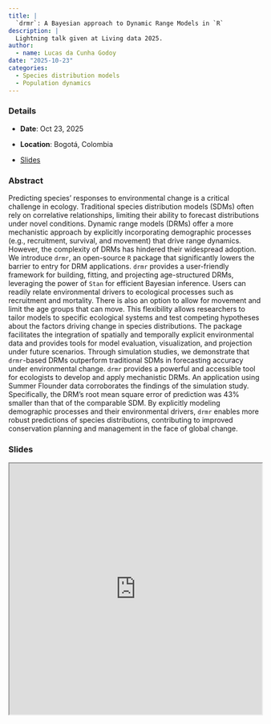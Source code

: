```yaml
---
title: |
  `drmr`: A Bayesian approach to Dynamic Range Models in `R`
description: |
  Lightning talk given at Living data 2025.
author: 
  - name: Lucas da Cunha Godoy
date: "2025-10-23"
categories:
  - Species distribution models
  - Population dynamics
---
```


### Details

* **Date**: Oct 23, 2025

* **Location**: Bogotá, Colombia

* [Slides](https://lcgodoy.me/slides/2025-ld)

### Abstract

Predicting species' responses to environmental change is a critical challenge in
ecology. Traditional species distribution models (SDMs) often rely on
correlative relationships, limiting their ability to forecast distributions
under novel conditions. Dynamic range models (DRMs) offer a more mechanistic
approach by explicitly incorporating demographic processes (e.g., recruitment,
survival, and movement) that drive range dynamics. However, the complexity of
DRMs has hindered their widespread adoption. We introduce `drmr`, an open-source
`R` package that significantly lowers the barrier to entry for DRM
applications. `drmr` provides a user-friendly framework for building, fitting,
and projecting age-structured DRMs, leveraging the power of `Stan` for efficient
Bayesian inference. Users can readily relate environmental drivers to ecological
processes such as recruitment and mortality. There is also an option to allow
for movement and limit the age groups that can move. This flexibility allows
researchers to tailor models to specific ecological systems and test competing
hypotheses about the factors driving change in species distributions. The
package facilitates the integration of spatially and temporally explicit
environmental data and provides tools for model evaluation, visualization, and
projection under future scenarios. Through simulation studies, we demonstrate
that `drmr`-based DRMs outperform traditional SDMs in forecasting accuracy under
environmental change. `drmr` provides a powerful and accessible tool for
ecologists to develop and apply mechanistic DRMs. An application using Summer
Flounder data corroborates the findings of the simulation study.  Specifically,
the DRM's root mean square error of prediction was 43% smaller than that of the
comparable SDM. By explicitly modeling demographic processes and their
environmental drivers, `drmr` enables more robust predictions of species
distributions, contributing to improved conservation planning and management in
the face of global change.


### Slides

```{=html}
<iframe width="100%" height="500" src="https://lcgodoy.me/slides/2025-ld" title="Slides"></iframe>
```
